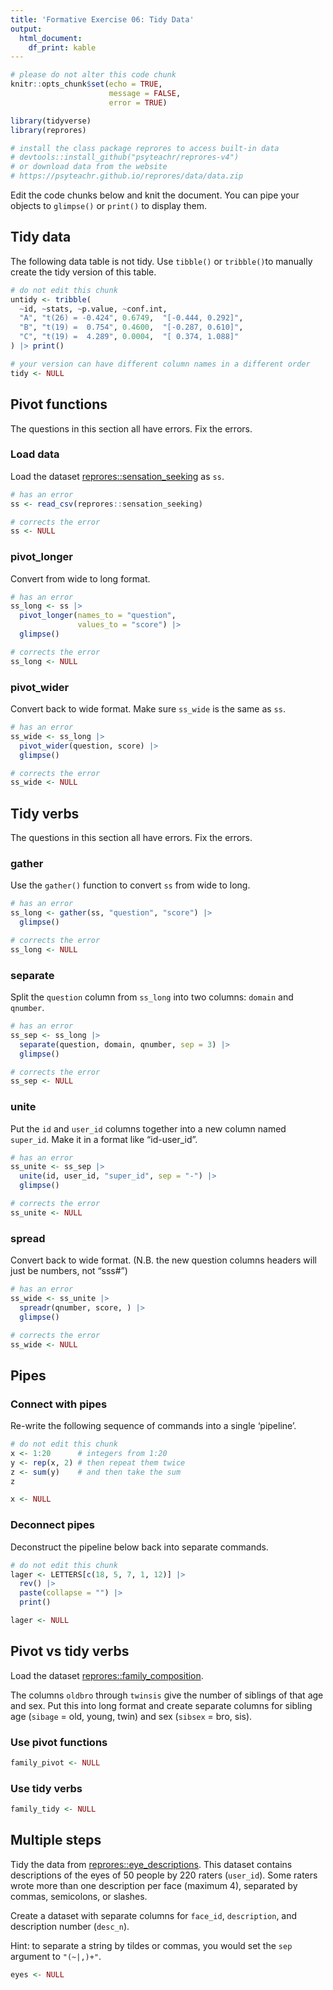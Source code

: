 ```yaml
---
title: 'Formative Exercise 06: Tidy Data'
output: 
  html_document:
    df_print: kable
---
```


```r
# please do not alter this code chunk
knitr::opts_chunk$set(echo = TRUE,
                      message = FALSE, 
                      error = TRUE)

library(tidyverse)
library(reprores)

# install the class package reprores to access built-in data
# devtools::install_github("psyteachr/reprores-v4")
# or download data from the website
# https://psyteachr.github.io/reprores/data/data.zip
```

Edit the code chunks below and knit the document. You can pipe your objects to `glimpse()` or `print()` to display them.

## Tidy data

The following data table is not tidy. Use `tibble()` or `tribble()`to manually create the tidy version of this table.

```r
# do not edit this chunk
untidy <- tribble(
  ~id, ~stats, ~p.value, ~conf.int,
  "A", "t(26) = -0.424", 0.6749,  "[-0.444, 0.292]",
  "B", "t(19) =  0.754", 0.4600,  "[-0.287, 0.610]",
  "C", "t(19) =  4.289", 0.0004,  "[ 0.374, 1.088]"
) |> print()
```

```r
# your version can have different column names in a different order
tidy <- NULL
```


## Pivot functions

The questions in this section all have errors. Fix the errors.

### Load data

Load the dataset [reprores::sensation_seeking](https://psyteachr.github.io/reprores/data/sensation_seeking.csv) as `ss`.

```r
# has an error
ss <- read_csv(reprores::sensation_seeking)
```

```r
# corrects the error
ss <- NULL
```


### pivot_longer

Convert from wide to long format.

```r
# has an error
ss_long <- ss |>
  pivot_longer(names_to = "question", 
               values_to = "score") |>
  glimpse()
```

```r
# corrects the error
ss_long <- NULL
```


### pivot_wider

Convert back to wide format. Make sure `ss_wide` is the same as `ss`.

```r
# has an error
ss_wide <- ss_long |>
  pivot_wider(question, score) |>
  glimpse()
```

```r
# corrects the error
ss_wide <- NULL
```


## Tidy verbs

The questions in this section all have errors. Fix the errors.

### gather

Use the `gather()` function to convert `ss` from wide to long.

```r
# has an error
ss_long <- gather(ss, "question", "score") |>
  glimpse()
```

```r
# corrects the error
ss_long <- NULL
```


### separate

Split the `question` column from `ss_long` into two columns: `domain` and `qnumber`.

```r
# has an error
ss_sep <- ss_long |>
  separate(question, domain, qnumber, sep = 3) |>
  glimpse()
```

```r
# corrects the error
ss_sep <- NULL
```


### unite

Put the `id` and `user_id` columns together into a new column named `super_id`. Make it in a format like "id-user_id".

```r
# has an error
ss_unite <- ss_sep |>
  unite(id, user_id, "super_id", sep = "-") |>
  glimpse()
```

```r
# corrects the error
ss_unite <- NULL
```


### spread

Convert back to wide format. (N.B. the new question columns headers will just be numbers, not "sss#")

```r
# has an error
ss_wide <- ss_unite |>
  spreadr(qnumber, score, ) |>
  glimpse()
```

```r
# corrects the error
ss_wide <- NULL
```


## Pipes

### Connect with pipes

Re-write the following sequence of commands into a single 'pipeline'.

```r
# do not edit this chunk
x <- 1:20      # integers from 1:20
y <- rep(x, 2) # then repeat them twice
z <- sum(y)    # and then take the sum
z
```

```r
x <- NULL
```


### Deconnect pipes

Deconstruct the pipeline below back into separate commands.

```r
# do not edit this chunk
lager <- LETTERS[c(18, 5, 7, 1, 12)] |>
  rev() |>
  paste(collapse = "") |>
  print()
```

```r
lager <- NULL
```


## Pivot vs tidy verbs

Load the dataset [reprores::family_composition](https://psyteachr.github.io/reprores/data/family_composition.csv).

The columns `oldbro` through `twinsis` give the number of siblings of that age and sex. Put this into long format and create separate columns for sibling age (`sibage` = old, young, twin) and sex (`sibsex` = bro, sis).

### Use pivot functions

```r
family_pivot <- NULL
```


### Use tidy verbs

```r
family_tidy <- NULL
```


## Multiple steps

Tidy the data from [reprores::eye_descriptions](https://psyteachr.github.io/reprores/data/eye_descriptions.csv). This dataset contains descriptions of the eyes of 50 people by 220 raters (`user_id`). Some raters wrote more than one description per face (maximum 4), separated by commas, semicolons, or slashes. 

Create a dataset with separate columns for `face_id`, `description`, and description number (`desc_n`).

Hint: to separate a string by tildes or commas, you would set the `sep` argument to `"(~|,)+"`.

```r
eyes <- NULL
```



